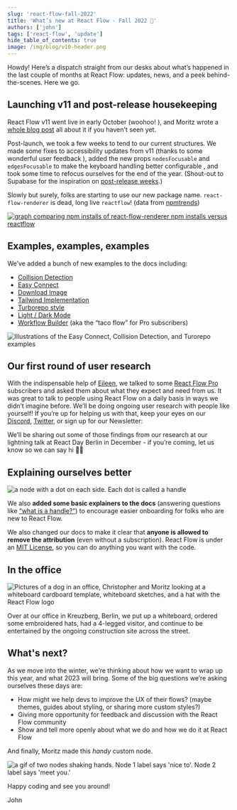 ```yaml
---
slug: 'react-flow-fall-2022'
title: 'What’s new at React Flow - Fall 2022 🍂'
authors: ['john']
tags: ['react-flow', 'update']
hide_table_of_contents: true
image: /img/blog/v10-header.png
---
```




Howdy! Here’s a dispatch straight from our desks about what’s happened in the last couple of months at React Flow: updates, news, and a peek behind-the-scenes. Here we go.

<!--truncate-->

## Launching v11 and post-release housekeeping

React Flow v11 went live in early October (woohoo! <Emoji content="🎉" />), and Moritz wrote a [whole blog post](https://reactflow.dev/blog/react-flow-v11/) all about it if you haven't seen yet.

Post-launch, we took a few weeks to tend to our current structures. We made some fixes to accessibility updates from v11 (thanks to some wonderful user feedback <Emoji content="💕" />), added the new props `nodesFocusable` and `edgesFocusable` to make the keyboard handling better configurable , and took some time to refocus ourselves for the end of the year. (Shout-out to Supabase for the inspiration on [post-release weeks](https://github.com/supabase/supabase/releases/tag/0.22.09).)

Slowly but surely, folks are starting to use our new package name. `react-flow-renderer` is dead, long live `reactflow`! (data from [npmtrends](https://npmtrends.com/react-flow-renderer-vs-reactflow))

[<Image img="/img/blog/fall-2022/package-stats.png" alt="graph comparing npm installs of react-flow-renderer npm installs versus reactflow"/>](https://npmtrends.com/react-flow-renderer-vs-reactflow)

## Examples, examples, examples

We’ve added a bunch of new examples to the docs including:

- [Collision Detection](https://reactflow.dev/docs/examples/interaction/collision-detection/)
- [Easy Connect](https://reactflow.dev/docs/examples/nodes/easy-connect/)
- [Download Image](https://reactflow.dev/docs/examples/misc/download-image/)
- [Tailwind Implementation](https://reactflow.dev/docs/examples/styling/tailwind/)
- [Turborepo style](https://reactflow.dev/docs/examples/styling/turbo-flow/)
- [Light / Dark Mode](https://reactflow.dev/docs/examples/styling/styled-components/)
- [Workflow Builder](https://pro.reactflow.dev/examples/workflow-builder) (aka the “taco flow” for Pro subscribers)

<Image
  img="/img/blog/fall-2022/examples-fallblog.gif"
  alt="Illustrations of the Easy Connect, Collision Detection, and Turorepo examples"
/>

## Our first round of user research

With the indispensable help of [Eileen](https://bumble.blue/), we talked to some [React Flow Pro](https://pro.reactflow.dev/) subscribers and asked them about what they expect and need from us. It was great to talk to people using React Flow on a daily basis in ways we didn’t imagine before. We’ll be doing ongoing user research with people like yourself! If you’re up for helping us with that, keep your eyes on our [Discord](https://discord.gg/RVmnytFmGW), [Twitter](https://twitter.com/reactflowdev), or sign up for our Newsletter:

<NewsletterSignup mb={8} />

We’ll be sharing out some of those findings from our research at our lightning talk at React Day Berlin in December - if you’re coming, let us know so we can say hi 👋🏻

## Explaining ourselves better

<Image
  img="/img/blog/fall-2022/handles-definition.png"
  alt="a node with a dot on each side. Each dot is called a handle"
/>

We also **added some basic explainers to the docs** (answering questions like [“what is a handle?”](https://reactflow.dev/docs/overview/terms-and-definitions/#handles)) to encourage easier onboarding for folks who are new to React Flow.

We also changed our docs to make it clear that **anyone is allowed to remove the attribution** (even without a subscription). React Flow is under an [MIT License](https://github.com/wbkd/react-flow/blob/main/LICENSE), so you can do anything you want with the code.

## In the office

<Image
  img="/img/blog/fall-2022/office-fall.jpeg"
  alt="Pictures of a dog in an office, Christopher and Moritz looking at a whiteboard cardboard template, whiteboard sketches, and a hat with the React Flow logo "
/>

Over at our office in Kreuzberg, Berlin, we put up a whiteboard, ordered some embroidered hats, had a 4-legged visitor, and continue to be entertained by the ongoing construction site across the street.

## What's next?

As we move into the winter, we’re thinking about how we want to wrap up this year, and what 2023 will bring. Some of the big questions we’re asking ourselves these days are:

- How might we help devs to improve the UX of their flows? (maybe themes, guides about styling, or sharing more custom styles?)
- Giving more opportunity for feedback and discussion with the React Flow community
- Show and tell more openly about what we do and how we do it at React Flow

And finally, Moritz made this _handy_ custom node.

<Image
  img="/img/blog/fall-2022/nicetomeetyou.gif"
  alt="a gif of two nodes shaking hands. Node 1 label says 'nice to'. Node 2 label says 'meet you.'"
/>

Happy coding and see you around!

John
